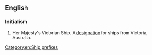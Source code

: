 ==English==
{{wikipedia|Her Majesty's Victorian Ship}}

===Initialism===
{{rfc-header|Initialism}}
{{head|en|initialism}}
# {{context|obsolete|lang=en}} Her Majesty's Victorian Ship. A [[designation]] for ships from Victoria, Australia. 

[[Category:en:Ship prefixes]]